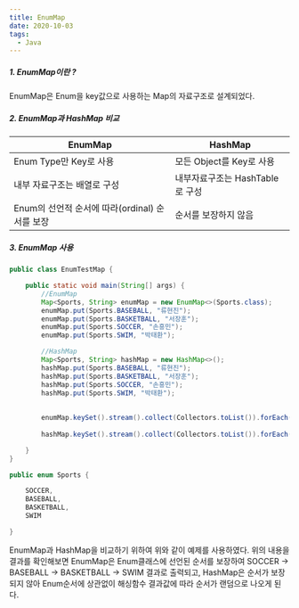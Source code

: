 ```yaml
---
title: EnumMap
date: 2020-10-03
tags:
  - Java
---  
```


##### 1. EnumMap이란 ? 
 EnumMap은 Enum을 key값으로 사용하는 Map의 자료구조로 설계되었다. 

##### 2. EnumMap과 HashMap 비교
|EnumMap|HashMap|
|-------|-------|
|Enum Type만 Key로 사용| 모든 Object를 Key로 사용|
|내부 자료구조는 배열로 구성 | 내부자료구조는 HashTable로 구성|
|Enum의 선언적 순서에 따라(ordinal) 순서를 보장 | 순서를 보장하지 않음| 

##### 3. EnumMap 사용


~~~Java
public class EnumTestMap {

    public static void main(String[] args) {
        //EnumMap
        Map<Sports, String> enumMap = new EnumMap<>(Sports.class);
        enumMap.put(Sports.BASEBALL, "류현진");
        enumMap.put(Sports.BASKETBALL, "서장훈");
        enumMap.put(Sports.SOCCER, "손흥민");
        enumMap.put(Sports.SWIM, "박태환");

        //HashMap
        Map<Sports, String> hashMap = new HashMap<>();
        hashMap.put(Sports.BASEBALL, "류현진");
        hashMap.put(Sports.BASKETBALL, "서장훈");
        hashMap.put(Sports.SOCCER, "손흥민");
        hashMap.put(Sports.SWIM, "박태환");
    
        
        enumMap.keySet().stream().collect(Collectors.toList()).forEach( i -> System.out.println(i));
        
        hashMap.keySet().stream().collect(Collectors.toList()).forEach( i -> System.out.println(i));

    }
}

public enum Sports {

    SOCCER,
    BASEBALL,
    BASKETBALL,
    SWIM

}

~~~
EnumMap과 HashMap을 비교하기 위하여 위와 같이 예제를 사용하였다. 위의 내용을 결과를 확인해보면 EnumMap은 Enum클래스에 
선언된 순서를 보장하여 SOCCER -> BASEBALL -> BASKETBALL -> SWIM 결과로 출력되고, HashMap은 순서가 보장되지 않아 Enum순서에 상관없이
해싱함수 결과값에 따라 순서가 랜덤으로 나오게 된다. 

~~~Java


~~~

